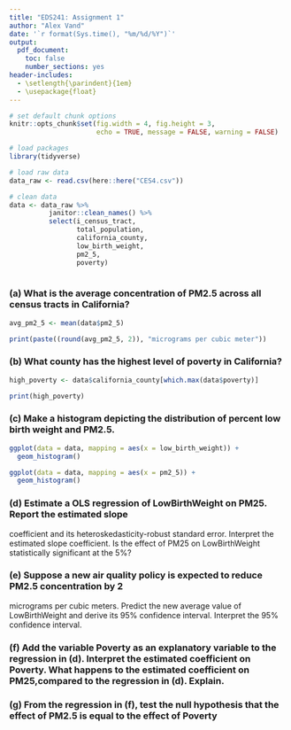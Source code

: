 ```yaml
---
title: "EDS241: Assignment 1"
author: "Alex Vand"
date: '`r format(Sys.time(), "%m/%d/%Y")`'
output: 
  pdf_document:
    toc: false
    number_sections: yes
header-includes:
  - \setlength{\parindent}{1em}
  - \usepackage{float}
--- 
```

  
``` r

# set default chunk options
knitr::opts_chunk$set(fig.width = 4, fig.height = 3, 
                      echo = TRUE, message = FALSE, warning = FALSE)

# load packages
library(tidyverse)
```


```r
# load raw data
data_raw <- read.csv(here::here("CES4.csv"))

# clean data
data <- data_raw %>%
          janitor::clean_names() %>% 
          select(i_census_tract,
                 total_population,
                 california_county,
                 low_birth_weight,
                 pm2_5,
                 poverty)
  
```



### (a) What is the average concentration of PM2.5 across all census tracts in California?

```r
avg_pm2_5 <- mean(data$pm2_5)

print(paste((round(avg_pm2_5, 2)), "micrograms per cubic meter"))
```


### (b) What county has the highest level of poverty in California?

```r
high_poverty <- data$california_county[which.max(data$poverty)]

print(high_poverty)
```


### (c) Make a histogram depicting the distribution of percent low birth weight and PM2.5.

```r
ggplot(data = data, mapping = aes(x = low_birth_weight)) +
  geom_histogram()
```

```r
ggplot(data = data, mapping = aes(x = pm2_5)) +
  geom_histogram()
```


### (d) Estimate a OLS regression of LowBirthWeight on PM25. Report the estimated slope
coefficient and its heteroskedasticity-robust standard error. Interpret the estimated slope
coefficient. Is the effect of PM25 on LowBirthWeight statistically significant at the 5%?

### (e) Suppose a new air quality policy is expected to reduce PM2.5 concentration by 2
micrograms per cubic meters. Predict the new average value of LowBirthWeight and
derive its 95% confidence interval. Interpret the 95% confidence interval.

### (f) Add the variable Poverty as an explanatory variable to the regression in (d). Interpret the estimated coefficient on Poverty. What happens to the estimated coefficient on PM25,compared to the regression in (d). Explain.

### (g) From the regression in (f), test the null hypothesis that the effect of PM2.5 is equal to the effect of Poverty




